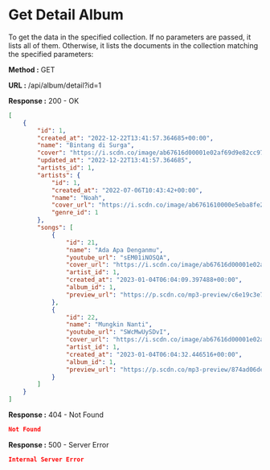 
# Get Detail Album

To get the data in the specified collection. If no parameters are passed, it lists all of them.
Otherwise, it lists the documents in the collection matching the specified parameters:

**Method :** <Badge variant="success">GET</Badge>

**URL :** <Badge variant="dark">/api/album/detail?id=1</Badge>

**Response :** <BadgeOutline variant="success">200 - OK</BadgeOutline>

```json
[
	{
		"id": 1,
		"created_at": "2022-12-22T13:41:57.364685+00:00",
		"name": "Bintang di Surga",
		"cover": "https://i.scdn.co/image/ab67616d00001e02af69d9e82cc973f608481610",
		"updated_at": "2022-12-22T13:41:57.364685",
		"artists_id": 1,
		"artists": {
			"id": 1,
			"created_at": "2022-07-06T10:43:42+00:00",
			"name": "Noah",
			"cover_url": "https://i.scdn.co/image/ab6761610000e5eba8fe25ec607f3cca02f5db6c",
			"genre_id": 1
		},
		"songs": [
			{
				"id": 21,
				"name": "Ada Apa Denganmu",
				"youtube_url": "sEM01iNOSQA",
				"cover_url": "https://i.scdn.co/image/ab67616d00001e02af69d9e82cc973f608481610",
				"artist_id": 1,
				"created_at": "2023-01-04T06:04:09.397488+00:00",
				"album_id": 1,
				"preview_url": "https://p.scdn.co/mp3-preview/c6e19c3e7e0af8cf26f54b41468b1b0121166f11"
			},
			{
				"id": 22,
				"name": "Mungkin Nanti",
				"youtube_url": "SWcMwUySDvI",
				"cover_url": "https://i.scdn.co/image/ab67616d00001e02af69d9e82cc973f608481610",
				"artist_id": 1,
				"created_at": "2023-01-04T06:04:32.446516+00:00",
				"album_id": 1,
				"preview_url": "https://p.scdn.co/mp3-preview/874ad06ded337fa74144ee3e18efe00b203de178"
			}
		]
	}
]
```

**Response :** <BadgeOutline variant="warning">404 - Not Found</BadgeOutline>

```json
Not Found
```

**Response :** <BadgeOutline variant="danger">500 - Server Error</BadgeOutline>

```json
Internal Server Error
```
